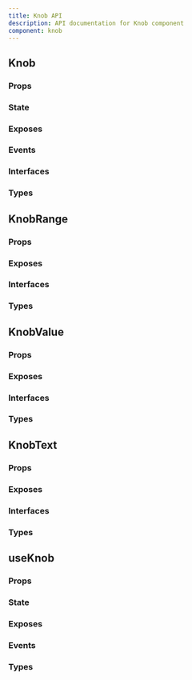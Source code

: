 ```yaml
---
title: Knob API
description: API documentation for Knob component
component: knob
---
```


## Knob

### Props

<DocTable name="Knob" category="api" type="props" />

### State

<DocTable name="Knob" category="api" type="state" />

### Exposes

<DocTable name="Knob" category="api" type="exposes" />

### Events

<DocTable name="Knob" category="api" type="events" />

### Interfaces

<DocTable name="Knob" category="api" type="interfaces" />

### Types

<DocTable name="Knob" category="api" type="types" />

## KnobRange

### Props

<DocTable name="KnobRange" category="api" type="props" />

### Exposes

<DocTable name="KnobRange" category="api" type="exposes" />

### Interfaces

<DocTable name="KnobRange" category="api" type="interfaces" />

### Types

<DocTable name="KnobRange" category="api" type="types" />

## KnobValue

### Props

<DocTable name="KnobValue" category="api" type="props" />

### Exposes

<DocTable name="KnobValue" category="api" type="exposes" />

### Interfaces

<DocTable name="KnobValue" category="api" type="interfaces" />

### Types

<DocTable name="KnobValue" category="api" type="types" />

## KnobText

### Props

<DocTable name="KnobText" category="api" type="props" />

### Exposes

<DocTable name="KnobText" category="api" type="exposes" />

### Interfaces

<DocTable name="KnobText" category="api" type="interfaces" />

### Types

<DocTable name="KnobText" category="api" type="types" />

## useKnob

### Props

<DocTable name="useKnob" category="api" type="props" />

### State

<DocTable name="useKnob" category="api" type="state" />

### Exposes

<DocTable name="useKnob" category="api" type="exposes" />

### Events

<DocTable name="useKnob" category="api" type="events" />

### Types

<DocTable name="useKnob" category="api" type="types" />
